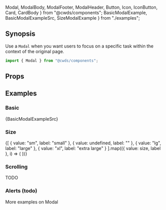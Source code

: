   Modal,
  ModalBody,
  ModalFooter,
  ModalHeader,
  Button,
  Icon,
  IconButton,
  Card,
  CardBody
} from "@cwds/components";
  BasicModalExample,
  BasicModalExampleSrc,
  SizeModalExample
} from "./examples";


## Synopsis

Use a `Modal` when you want users to focus on a specific task within the context of the original page.

<DemoCard>
  <BasicModalExample />
</DemoCard>

```jsx
import { Modal } from "@cwds/components";
```

## Props

<PropTable docgen={Docgen.Modal} />

## Examples

### Basic

<BasicModalExample />

<CodeBlock>{BasicModalExampleSrc}</CodeBlock>

### Size

<div>
  {[
    { value: "sm", label: "small" },
    { value: undefined, label: "" },
    { value: "lg", label: "large" },
    { value: "xl", label: "extra large" }
  ].map(({ value: size, label }, i) => (
    <SizeModalExample key={i} size={size} label={label} className="pb-2" />
  ))}
</div>

### Scrolling

TODO

### Alerts (todo)

More examples on Modal

<!--<ModalMoreExample />-->
